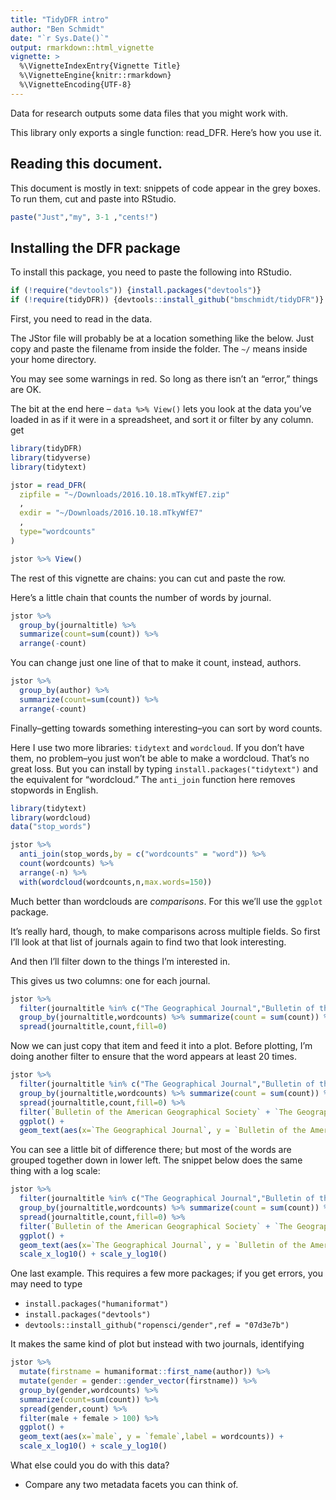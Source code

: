```yaml
---
title: "TidyDFR intro"
author: "Ben Schmidt"
date: "`r Sys.Date()`"
output: rmarkdown::html_vignette
vignette: >
  %\VignetteIndexEntry{Vignette Title}
  %\VignetteEngine{knitr::rmarkdown}
  %\VignetteEncoding{UTF-8}
---
```


Data for research outputs some data files that you might work with.

This library only exports a single function: read_DFR. Here's how you use it.

## Reading this document.

This document is mostly in text: snippets of code appear in the grey boxes. To run them, cut and paste into RStudio.

```r
paste("Just","my", 3-1 ,"cents!")
```

## Installing the DFR package

To install this package, you need to paste the following into RStudio.

```r

if (!require("devtools")) {install.packages("devtools")}
if (!require(tidyDFR)) {devtools::install_github("bmschmidt/tidyDFR")}
```

First, you need to read in the data.

The JStor file will probably be at a location something like the below. Just copy and paste
the filename from inside the folder. The `~/` means inside your home directory.

You may see some warnings in red. So long as there isn't an "error," things are OK.

The bit at the end here -- `data %>% View()` lets you look at the data you've loaded in as if it were in a spreadsheet,
and sort it or filter by any column.
get
```r
library(tidyDFR)
library(tidyverse)
library(tidytext)

jstor = read_DFR(
  zipfile = "~/Downloads/2016.10.18.mTkyWfE7.zip"
  ,
  exdir = "~/Downloads/2016.10.18.mTkyWfE7"
  ,
  type="wordcounts"
)

jstor %>% View()

```

The rest of this vignette are chains: you can cut and paste the row. 

Here's a little chain that counts the number of words by journal.

```r

jstor %>% 
  group_by(journaltitle) %>%
  summarize(count=sum(count)) %>% 
  arrange(-count)

```

You can change just one line of that to make it count, instead, authors.

```r

jstor %>% 
  group_by(author) %>%
  summarize(count=sum(count)) %>% 
  arrange(-count)

```

Finally--getting towards something interesting--you can sort by word counts.

Here I use two more libraries: `tidytext` and `wordcloud`. If you don't have them, no problem--you just won't be able to make a wordcloud. That's no great loss. But you can install by typing `install.packages("tidytext")` and the equivalent for "wordcloud." The `anti_join` function here removes stopwords in English.

```r

library(tidytext)
library(wordcloud)
data("stop_words")

jstor %>% 
  anti_join(stop_words,by = c("wordcounts" = "word")) %>%
  count(wordcounts) %>%
  arrange(-n) %>%
  with(wordcloud(wordcounts,n,max.words=150))

```

Much better than wordclouds are *comparisons*. For this we'll use the `ggplot` package.

It's really hard, though, to make comparisons across multiple fields. So first I'll look at that list of journals again to find two that look interesting.

And then I'll filter down to the things I'm interested in.

This gives us two columns: one for each journal.

```r


jstor %>% 
  filter(journaltitle %in% c("The Geographical Journal","Bulletin of the American Geographical Society")) %>%
  group_by(journaltitle,wordcounts) %>% summarize(count = sum(count)) %>%
  spread(journaltitle,count,fill=0)

```

Now we can just copy that item and feed it into a plot. Before plotting, I'm doing another filter to ensure
that the word appears at least 20 times.

```r
jstor %>% 
  filter(journaltitle %in% c("The Geographical Journal","Bulletin of the American Geographical Society")) %>%
  group_by(journaltitle,wordcounts) %>% summarize(count = sum(count)) %>%
  spread(journaltitle,count,fill=0) %>%
  filter(`Bulletin of the American Geographical Society` + `The Geographical Journal` > 20) %>%
  ggplot() + 
  geom_text(aes(x=`The Geographical Journal`, y = `Bulletin of the American Geographical Society`,label = wordcounts))

```

You can see a little bit of difference there; but most of the words are grouped together down in lower left. 
The snippet below does the same thing with a log scale:

```r

jstor %>% 
  filter(journaltitle %in% c("The Geographical Journal","Bulletin of the American Geographical Society")) %>%
  group_by(journaltitle,wordcounts) %>% summarize(count = sum(count)) %>%
  spread(journaltitle,count,fill=0) %>%
  filter(`Bulletin of the American Geographical Society` + `The Geographical Journal` > 20) %>%
  ggplot() + 
  geom_text(aes(x=`The Geographical Journal`, y = `Bulletin of the American Geographical Society`,label = wordcounts)) +
  scale_x_log10() + scale_y_log10()

```

One last example. This requires a few more packages; if you get errors, you may need to type

* `install.packages("humaniformat")`
* `install.packages("devtools")`
* `devtools::install_github("ropensci/gender",ref = "07d3e7b")`

It makes the same kind of plot but instead with two journals, identifying 

```r

jstor %>% 
  mutate(firstname = humaniformat::first_name(author)) %>% 
  mutate(gender = gender::gender_vector(firstname)) %>%
  group_by(gender,wordcounts) %>%
  summarize(count=sum(count)) %>%
  spread(gender,count) %>%
  filter(male + female > 100) %>%
  ggplot() + 
  geom_text(aes(x=`male`, y = `female`,label = wordcounts)) +
  scale_x_log10() + scale_y_log10()

```

What else could you do with this data?

* Compare any two metadata facets you can think of.
